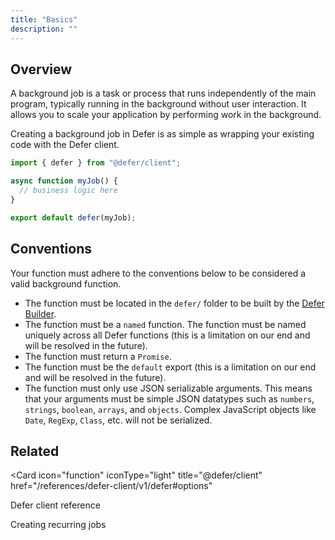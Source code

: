 ```yaml
---
title: "Basics"
description: ""
---
```


## Overview

A background job is a task or process that runs independently of the main
program, typically running in the background without user interaction. It allows
you to scale your application by performing work in the background.

Creating a background job in Defer is as simple as wrapping your existing code
with the Defer client.

```ts myJob.ts
import { defer } from "@defer/client";

async function myJob() {
  // business logic here
}

export default defer(myJob);
```

## Conventions

Your function must adhere to the conventions below to be considered a valid
background function.

- The function must be located in the `defer/` folder to be built by the
  [Defer Builder](/platform/builder/overview).
- The function must be a `named` function. The function must be named uniquely
  across all Defer functions (this is a limitation on our end and will be
  resolved in the future).
- The function must return a `Promise`.
- The function must be the `default` export (this is a limitation on our end and
  will be resolved in the future).
- The function must only use JSON serializable arguments. This means that your
  arguments must be simple JSON datatypes such as `numbers`, `strings`,
  `boolean`, `arrays`, and `objects`. Complex JavaScript objects like `Date`,
  `RegExp`, `Class`, etc. will not be serialized.

## Related

<CardGroup cols="2">

<Card
  icon="function"
  iconType="light"
  title="@defer/client"
  href="/references/defer-client/v1/defer#options"
>
  Defer client reference
</Card>

<Card icon="book" iconType="light" title="CRONs" href="/features/cron">
  Creating recurring jobs
</Card>

</CardGroup>
